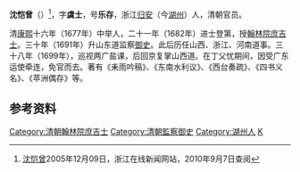 '''沈恺曾'''（{{bd|1661年||1711年||catIdx=S沈}}）<ref>[http://zjtz.zjol.com.cn/05zjtz/system/2005/12/09/006396336.shtml 沈恺曾]{{dead link|date=2018年3月 |bot=InternetArchiveBot |fix-attempted=yes }}2005年12月09日，浙江在线新闻网站，2010年9月7日查阅</ref>，字'''虞士'''，号'''乐存'''，浙江[[归安|归安]]（今[[湖州|湖州]]）人，清朝官员。

清[[康熙|康熙]]十六年（1677年）中举人，二十一年（1682年）进士登第，授[[翰林院|翰林院]][[庶吉士|庶吉士]]。三十年（1691年）升山东道监察[[御史|御史]]。此后历任山西、浙江、河南道事。三十八年（1699年），巡视两广盐课，后回京复掌山西道。在丁父忧期间，因受广东运使牵连，免官而去。著有《耒雨吟稿》、《东南水利议》、《西台奏疏》、《四书义名》、《苹洲偶存》等。

==参考资料==
{{wikisource|清史稿/卷282}}
{{reflist}}

{{康熙二十一年壬戌科殿試金榜}}
{{DEFAULTSORT:Shen沈}}
[[Category:清朝翰林院庶吉士|Category:清朝翰林院庶吉士]]
[[Category:清朝監察御史|Category:清朝監察御史]]
[[Category:湖州人|Category:湖州人]]
[[Category:沈姓|K]]